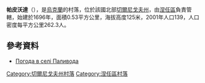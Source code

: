 {{coord|51|0|11|N|32|0|26|E|scale:100000|display=title}}

'''帕皮沃達'''（{{lang-uk|Паливода}}），是[[烏克蘭|烏克蘭]]的村落，位於該國北部[[切爾尼戈夫州|切爾尼戈夫州]]，由[[涅任區|涅任區]]負責管轄，始建於1696年，面積0.53平方公里，海拔高度125米，2001年人口139，人口密度每平方公里262.3人。

==參考資料==
* [http://weather.in.ua/ua/chernigovskaja/19516 Погода в селі Паливода] {{Wayback|url=http://weather.in.ua/ua/chernigovskaja/19516 |date=20111220121211 }}

[[Category:切爾尼戈夫州村落|Category:切爾尼戈夫州村落]]
[[Category:涅任區村落|Category:涅任區村落]]


{{Chernihiv-geo-stub}}